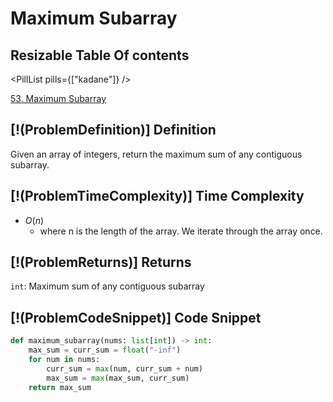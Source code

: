 # Maximum Subarray

## Resizable Table Of contents

<DifficultyBadge difficulty="medium" />

<PillList pills={["kadane"]} />

[53. Maximum Subarray](https://leetcode.com/problems/maximum-subarray)

## [!(ProblemDefinition)] Definition

Given an array of integers, return the maximum sum of any contiguous subarray.

## [!(ProblemTimeComplexity)] Time Complexity

- $O(n)$
    - where n is the length of the array. We iterate through the array once.

## [!(ProblemReturns)] Returns

`int`: Maximum sum of any contiguous subarray

## [!(ProblemCodeSnippet)] Code Snippet

```python meta="source=problems/53-maximum-subarray/solution.py"
def maximum_subarray(nums: list[int]) -> int:
    max_sum = curr_sum = float("-inf")
    for num in nums:
        curr_sum = max(num, curr_sum + num)
        max_sum = max(max_sum, curr_sum)
    return max_sum
```


